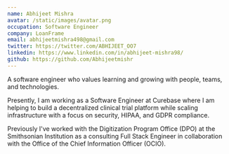 ```yaml
---
name: Abhijeet Mishra
avatar: /static/images/avatar.png
occupation: Software Engineer
company: LoanFrame
email: abhijeetmishra498@gmail.com
twitter: https://twitter.com/ABHIJEET_OO7
linkedin: https://www.linkedin.com/in/abhijeet-mishra98/
github: https://github.com/Abhijeetmishr
---
```


A software engineer who values learning and growing with people, teams, and technologies.

Presently, I am working as a Software Engineer at Curebase where I am helping to build a decentralized clinical trial platform while scaling infrastructure with a focus on security, HIPAA, and GDPR compliance.

Previously I've worked with the Digitization Program Office (DPO) at the Smithsonian Institution as a consulting Full Stack Engineer in collaboration with the Office of the Chief Information Officer (OCIO).
